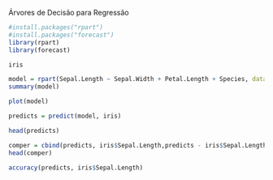 Árvores de Decisão para Regressão

```r
#install.packages("rpart")
#install.packages("forecast")
library(rpart)
library(forecast)

```

```r
iris
```
```r
model = rpart(Sepal.Length ~ Sepal.Width + Petal.Length + Species, data=iris)
summary(model)
```

```r
plot(model)
```

```r
predicts = predict(model, iris)

head(predicts)
```

```r
comper = cbind(predicts, iris$Sepal.Length,predicts - iris$Sepal.Length)
head(comper)
```

```r
accuracy(predicts, iris$Sepal.Length)
```